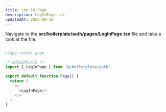 ```yaml
---
title: Log in Page
description: LogInPage.tsx
updatedAt: 2023-08-18
---
```


Navigate to the **scr/boilerplate/auth/pages/LogInPage.tsx** file and take a look at the file.

``` js

//app router page

/* BOILERPLATE */
import { LogInPage } from "@/boilerplate/auth"

export default function Page() {
  return (
    <>
      <LogInPage/>
    </>
  )
}

```
